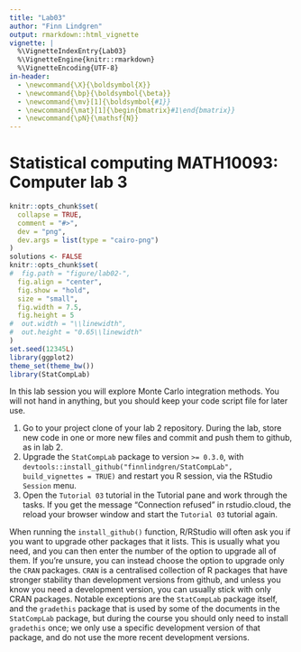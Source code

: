 ```yaml
---
title: "Lab03"
author: "Finn Lindgren"
output: rmarkdown::html_vignette
vignette: |
  %\VignetteIndexEntry{Lab03}
  %\VignetteEngine{knitr::rmarkdown}
  %\VignetteEncoding{UTF-8}
in-header:
  - \newcommand{\X}{\boldsymbol{X}}
  - \newcommand{\bp}{\boldsymbol{\beta}}
  - \newcommand{\mv}[1]{\boldsymbol{#1}}
  - \newcommand{\mat}[1]{\begin{bmatrix}#1\end{bmatrix}}
  - \newcommand{\pN}{\mathsf{N}}
---
```


# Statistical computing MATH10093: Computer lab 3

```r
knitr::opts_chunk$set(
  collapse = TRUE,
  comment = "#>",
  dev = "png",
  dev.args = list(type = "cairo-png")
)
solutions <- FALSE
knitr::opts_chunk$set(
#  fig.path = "figure/lab02-",
  fig.align = "center",
  fig.show = "hold",
  size = "small",
  fig.width = 7.5,
  fig.height = 5
#  out.width = "\\linewidth",
#  out.height = "0.65\\linewidth"
)
set.seed(12345L)
library(ggplot2)
theme_set(theme_bw())
library(StatCompLab)
```


In this lab session you will explore Monte Carlo integration methods.
You will not hand in anything, but you should keep your
code script file for later use.

1. Go to your project clone of your lab 2 repository.
  During the lab, store new code in one or more new files and commit and push
  them to github, as in lab 2.
2. Upgrade the `StatCompLab` package to version `>= 0.3.0`, with
`devtools::install_github("finnlindgren/StatCompLab", build_vignettes = TRUE)`
and restart you R session, via the RStudio `Session` menu.
3. Open the `Tutorial 03` tutorial in the Tutorial pane and work through the
  tasks. If you get the message "Connection refused" in rstudio.cloud, the reload
  your browser window and start the `Tutorial 03` tutorial again.

When running the `install_github()` function, R/RStudio will often ask you if
you want to upgrade other packages that it lists. This is usually what you need,
and you can then enter the number of the option to upgrade all of them. If you're unsure,
you can instead choose the option to upgrade only the `CRAN` packages. `CRAN` is
a centralised collection of R packages that have stronger stability than development
versions from github, and unless you know you need a development version, you can
usually stick with only CRAN packages. Notable exceptions are the `StatCompLab`
package itself, and the `gradethis` package that is used by some
of the documents in the `StatCompLab` package, but during the course you should
only need to install `gradethis` once; we only use a specific development version
of that package, and do not use the more recent development versions.
